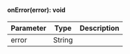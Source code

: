
#### onError(error): void



| Parameter       | Type |  Description |
| --------------- | -------- | -------- |
| error | String |   |
